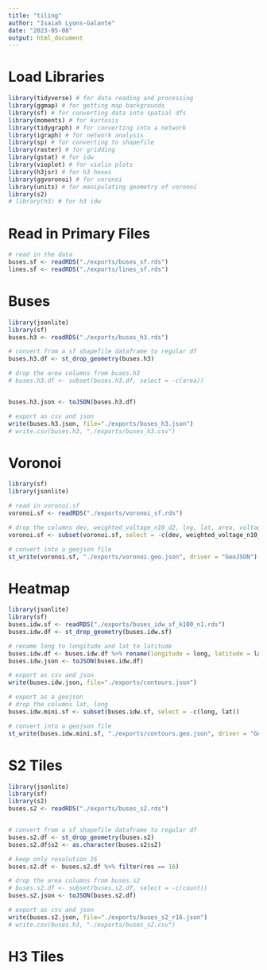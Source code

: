 ```yaml
---
title: "tiling"
author: "Isaiah Lyons-Galante"
date: "2023-05-08"
output: html_document
---
```


# Load Libraries
```r
library(tidyverse) # for data reading and processing
library(ggmap) # for getting map backgrounds
library(sf) # for converting data into spatial dfs
library(moments) # for kurtosis
library(tidygraph) # for converting into a network
library(igraph) # for network analysis
library(sp) # for converting to shapefile
library(raster) # for gridding
library(gstat) # for idw
library(vioplot) # for violin plots
library(h3jsr) # for h3 hexes
library(ggvoronoi) # for voronoi
library(units) # for manipulating geometry of voronoi
library(s2)
# library(h3) # for h3 idw
```

# Read in Primary Files
```r
# read in the data
buses.sf <- readRDS("./exports/buses_sf.rds")
lines.sf <- readRDS("./exports/lines_sf.rds")
```

# Buses

```r
library(jsonlite)
library(sf)
buses.h3 <- readRDS("./exports/buses_h3.rds")

# convert from a sf shapefile dataframe to regular df
buses.h3.df <- st_drop_geometry(buses.h3)

# drop the area columns from buses.h3
# buses.h3.df <- subset(buses.h3.df, select = -c(area))


buses.h3.json <- toJSON(buses.h3.df)

# export as csv and json
write(buses.h3.json, file="./exports/buses_h3.json")
# write.csv(buses.h3, "./exports/buses_h3.csv")
```

# Voronoi
```r
library(sf)
library(jsonlite)

# read in voronoi.sf
voronoi.sf <- readRDS("./exports/voronoi_sf.rds")

# drop the columns dev, weighted_voltage_n10_d2, lng, lat, area, voltage.rounded
voronoi.sf <- subset(voronoi.sf, select = -c(dev, weighted_voltage_n10_d2, lng, lat, area, voltage.rounded))

# convert into a geojson file
st_write(voronoi.sf, "./exports/voronoi.geo.json", driver = "GeoJSON")
```

# Heatmap
```r
library(jsonlite)
library(sf)
buses.idw.sf <- readRDS("./exports/buses_idw_sf_k100_n1.rds")
buses.idw.df <- st_drop_geometry(buses.idw.sf)

# rename long to longitude and lat to latitude
buses.idw.df <- buses.idw.df %>% rename(longitude = long, latitude = lat)
buses.idw.json <- toJSON(buses.idw.df)

# export as csv and json
write(buses.idw.json, file="./exports/contours.json")

# export as a geojson
# drop the columns lat, long
buses.idw.mini.sf <- subset(buses.idw.sf, select = -c(long, lat))

# convert into a geojson file
st_write(buses.idw.mini.sf, "./exports/contours.geo.json", driver = "GeoJSON")
```

# S2 Tiles
```r
library(jsonlite)
library(sf)
library(s2)
buses.s2 <- readRDS("./exports/buses_s2.rds")


# convert from a sf shapefile dataframe to regular df
buses.s2.df <- st_drop_geometry(buses.s2)
buses.s2.df$s2 <- as.character(buses.s2$s2)

# keep only resolution 16
buses.s2.df <- buses.s2.df %>% filter(res == 16)

# drop the area columns from buses.s2
# buses.s2.df <- subset(buses.s2.df, select = -c(count))
buses.s2.json <- toJSON(buses.s2.df)

# export as csv and json
write(buses.s2.json, file="./exports/buses_s2_r16.json")
# write.csv(buses.h3, "./exports/buses_s2.csv")
```

# H3 Tiles